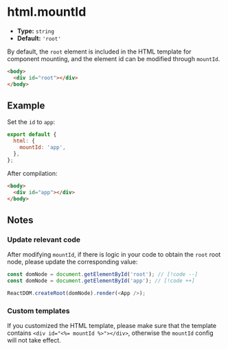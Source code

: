 # html.mountId

- **Type:** `string`
- **Default:** `'root'`

By default, the `root` element is included in the HTML template for component mounting, and the element id can be modified through `mountId`.

```html
<body>
  <div id="root"></div>
</body>
```

## Example

Set the `id` to `app`:

```js
export default {
  html: {
    mountId: 'app',
  },
};
```

After compilation:

```html
<body>
  <div id="app"></div>
</body>
```

## Notes

### Update relevant code

After modifying `mountId`, if there is logic in your code to obtain the `root` root node, please update the corresponding value:

```ts
const domNode = document.getElementById('root'); // [!code --]
const domNode = document.getElementById('app'); // [!code ++]

ReactDOM.createRoot(domNode).render(<App />);
```

### Custom templates

If you customized the HTML template, please make sure that the template contains `<div id="<%= mountId %>"></div>`, otherwise the `mountId` config will not take effect.
